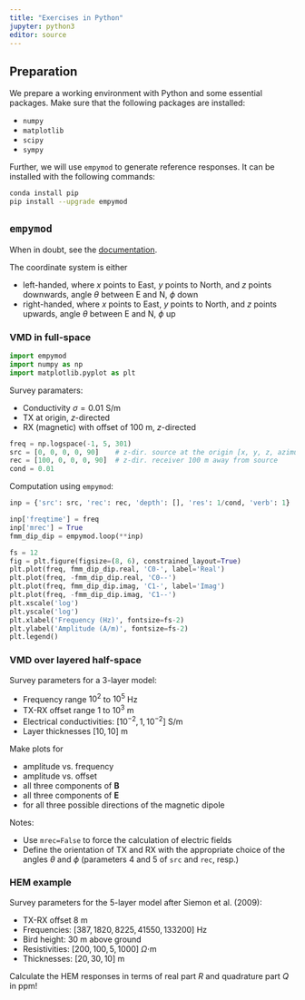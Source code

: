 ```yaml
---
title: "Exercises in Python"
jupyter: python3
editor: source
---
```


## Preparation

We prepare a working environment with Python and some essential packages.
Make sure that the following packages are installed:

- `numpy`
- `matplotlib`
- `scipy`
- `sympy`

Further, we will use `empymod` to generate reference responses.
It can be installed with the following commands:

```bash
conda install pip
pip install --upgrade empymod
```

## `empymod`

When in doubt, see the [documentation](https://empymod.emsig.xyz/en/stable/index.html).

The coordinate system is either

- left-handed, where $x$ points to East, $y$ points to North, and $z$ points downwards, angle $\theta$ between E and N, $\phi$ down
- right-handed, where $x$ points to East, $y$ points to North, and $z$ points upwards, angle $\theta$ between E and N, $\phi$ up

### VMD in full-space

```python
import empymod
import numpy as np
import matplotlib.pyplot as plt
```

Survey paramaters:

- Conductivity $\sigma = 0.01$ S/m
- TX at origin, $z$-directed
- RX (magnetic) with offset of $100$ m, $z$-directed

```python
freq = np.logspace(-1, 5, 301)
src = [0, 0, 0, 0, 90]    # z-dir. source at the origin [x, y, z, azimuth, dip]
rec = [100, 0, 0, 0, 90]  # z-dir. receiver 100 m away from source
cond = 0.01
```

Computation using `empymod`:

```python
inp = {'src': src, 'rec': rec, 'depth': [], 'res': 1/cond, 'verb': 1}

inp['freqtime'] = freq
inp['mrec'] = True
fmm_dip_dip = empymod.loop(**inp)
```

```python
fs = 12
fig = plt.figure(figsize=(8, 6), constrained_layout=True)
plt.plot(freq, fmm_dip_dip.real, 'C0-', label='Real')
plt.plot(freq, -fmm_dip_dip.real, 'C0--')
plt.plot(freq, fmm_dip_dip.imag, 'C1-', label='Imag')
plt.plot(freq, -fmm_dip_dip.imag, 'C1--')
plt.xscale('log')
plt.yscale('log')
plt.xlabel('Frequency (Hz)', fontsize=fs-2)
plt.ylabel('Amplitude (A/m)', fontsize=fs-2)
plt.legend()

```

### VMD over layered half-space

Survey parameters for a 3-layer model: 

- Frequency range $10^2$ to $10^5$ Hz
- TX-RX offset range $1$ to $10^3$ m
- Electrical conductivities: $[10^{-2}, 1, 10^{-2}]$ S/m
- Layer thicknesses $[10, 10]$ m

Make plots for

- amplitude vs. frequency
- amplitude vs. offset
- all three components of $\mathbf B$
- all three components of $\mathbf E$
- for all three possible directions of the magnetic dipole

Notes: 

- Use `mrec=False` to force the calculation of electric fields
- Define the orientation of TX and RX with the appropriate choice of the angles $\theta$ and $\phi$ (parameters 4 and 5 of `src` and `rec`, resp.)


### HEM example

Survey parameters for the 5-layer model after Siemon et al. (2009):

- TX-RX offset $8$ m
- Frequencies: $[387, 1820, 8225, 41550, 133200]$ Hz
- Bird height: $30$ m above ground
- Resistivities: $[200, 100, 5, 1000]$ $\Omega \cdot$m
- Thicknesses: $[20, 30, 10]$ m

Calculate the HEM responses in terms of real part $R$ and quadrature part $Q$ in ppm!
